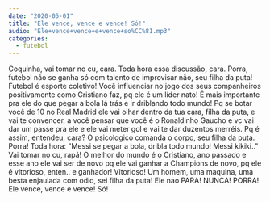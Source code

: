 ```yaml
---
date: "2020-05-01"
title: "Ele vence, vence e vence! Só!"
audio: "Ele+vence+vence+e+vence+so%CC%81.mp3"
categories:
  - futebol
---
```


<Transcription>
  Coquinha, vai tomar no cu, cara. Toda hora essa discussão, cara. Porra, futebol não se ganha só com talento de improvisar não, seu filha da puta! Futebol é esporte coletivo! Você influenciar no jogo dos seus companheiros positivamente como Cristiano faz, pq ele é um líder nato! É mais importante pra ele do que pegar a bola lá trás e ir driblando todo mundo! Pq se botar você de 10 no Real Madrid ele vai olhar dentro da tua cara, filha da puta, e vai te convencer, a você pensar que você é o Ronaldinho Gaucho e vc vai dar um passe pra ele e ele vai meter gol e vai te dar duzentos merréis. Pq é assim, entendeu, cara? O psicologico comanda o corpo, seu filha da puta. Porra! Toda hora: "Messi se pegar a bola, dribla todo mundo! Messi kikiki.." Vai tomar no cu, rapá! O melhor do mundo é o Cristiano, ano passado e esse ano ele vai ser de novo pq ele vai ganhar a Champions de novo, pq ele é vitorioso, enten.. e ganhador! Vitorioso! Um homem, uma maquina, uma besta enjaulada com odio, sei filha da puta! Ele nao PARA! NUNCA! PORRA! Ele vence, vence e vence! Só!
</Transcription>